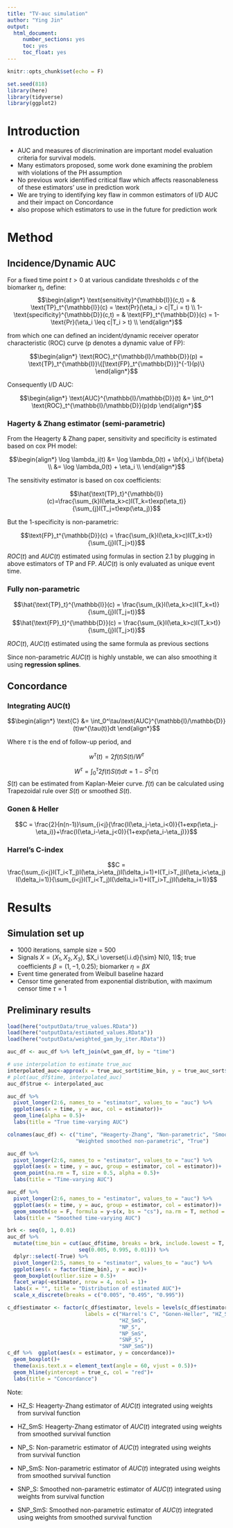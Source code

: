 ```yaml
---
title: "TV-auc simulation"
author: "Ying Jin"
output: 
  html_document:
     number_sections: yes
     toc: yes
     toc_float: yes
---
```


```r
knitr::opts_chunk$set(echo = F)

set.seed(818)
library(here)
library(tidyverse)
library(ggplot2)
```


# Introduction

- AUC and measures of discrimination are important model evaluation criteria for survival models.
- Many estimators proposed, some work done examining the problem with violations of the PH assumption
- No previous work identified critical flaw which affects reasonableness of these estimators’ use in prediction work
- We are trying to identifying key flaw in common estimators of I/D AUC and their impact on Concordance
- also propose which estimators to use in the future for prediction work

# Method

## Incidence/Dynamic AUC

For a fixed time point $t > 0$ at various candidate thresholds $c$ of the biomarker $\eta_i$, define:  
$$\begin{align*}
    \text{sensitivity}^{\mathbb{I}}(c,t) = & \text{TP}_t^{\mathbb{I}}(c) = \text{Pr}(\eta_i > c|T_i = t) \\
    1-\text{specificity}^{\mathbb{D}}(c,t) = & \text{FP}_t^{\mathbb{D}}(c) = 1-\text{Pr}(\eta_i \leq c|T_i > t) \\
\end{align*}$$

from which one can defined an incident/dynamic receiver operator characteristic (ROC) curve (p denotes a dynamic  value of FP):

$$\begin{align*}
    \text{ROC}_t^{\mathbb{I}/\mathbb{D}}(p) =  \text{TP}_t^{\mathbb{I}}\{[\text{FP}_t^{\mathbb{D}}]^{-1}(p)\}
\end{align*}$$

Consequently I/D AUC:

$$\begin{align*}
    \text{AUC}^{\mathbb{I}/\mathbb{D}}(t) &= \int_0^1 \text{ROC}_t^{\mathbb{I}/\mathbb{D}}(p)dp
\end{align*}$$

### Hagerty & Zhang estimator (semi-parametric)

From the Heagerty & Zhang paper, sensitivity and specificity is estimated based on cox PH model:

$$\begin{align*}
    \log \lambda_i(t) &= \log \lambda_0(t) + \bf{x}_i \bf{\beta} \\
    &= \log \lambda_0(t) + \eta_i \\
\end{align*}$$

The sensitivity estimator is based on cox coefficients: 

$$\hat{\text{TP}_t}^{\mathbb{I}}(c)=\frac{\sum_{k}I(\eta_k>c)I(T_k=t)exp(\eta_t)}{\sum_{j}I(T_j=t)exp(\eta_j)}$$

But the 1-specificity is non-parametric:

$$\text{FP}_t^{\mathbb{D}}(c) = \frac{\sum_{k}I(\eta_k>c)I(T_k>t)}{\sum_{j}I(T_j>t)}$$

$ROC(t)$ and $AUC(t)$ estimated using formulas in section 2.1 by plugging in above estimators of TP and FP. $AUC(t)$ is only evaluated as unique event time. 

### Fully non-parametric

$$\hat{\text{TP}_t}^{\mathbb{I}}(c) = \frac{\sum_{k}I(\eta_k>c)I(T_k=t)}{\sum_{j}I(T_j=t)}$$
$$\hat{\text{FP}_t}^{\mathbb{D}}(c) = \frac{\sum_{k}I(\eta_k>c)I(T_k>t)}{\sum_{j}I(T_j>t)}$$

$ROC(t)$, $AUC(t)$ estimated using the same formula as previous sections

Since non-parametric $AUC(t)$ is highly unstable, we can also smoothing it using **regression splines**.

## Concordance

### Integrating AUC(t)

$$\begin{align*}
\text{C} &= \int_0^\tau\text{AUC}^{\mathbb{I}/\mathbb{D}}(t)w^{\tau(t)}dt
\end{align*}$$

Where $\tau$ is the end of follow-up period, and

$$w^{\tau}(t) = 2f(t)S(t)/W^{\tau}$$

$$W^{\tau} =\int_0^\tau2f(t)S(t)dt =1-S^2(\tau)$$
$S(t)$ can be estimated from Kaplan-Meier curve. $f(t)$ can be calculated using Trapezoidal rule over $S(t)$ or smoothed $S(t)$.

### Gonen & Heller

$$C = \frac{2}{n(n-1)}\sum_{i<j}{\frac{I(\eta_j-\eta_i<0)}{1+exp(\eta_j-\eta_i)}+\frac{I(\eta_i-\eta_j<0)}{1+exp(\eta_i-\eta_j)}}$$

### Harrel's C-index

$$C = \frac{\sum_{i<j}I(T_i<T_j)I(\eta_i>\eta_j)I(\delta_i=1)+I(T_i>T_j)I(\eta_i<\eta_j)I(\delta_i=1)}{\sum_{i<j}I(T_i<T_j)I(\delta_i=1)+I(T_i>T_j)I(\delta_i=1)}$$

# Results

## Simulation set up

- 1000 iterations, sample size = 500
- Signals $X = (X_1, X_2, X_3)$, $X_i \overset{i.i.d}{\sim} N(0, 1)$; true coefficients $\beta = (1, -1, 0.25)$; biomarker $\eta = \beta X$
- Event time generated from Weibull baseline hazard
- Censor time generated from exponential distribution, with maximum censor time $\tau = 1$

## Preliminary results

```r
load(here("outputData/true_values.RData"))
load(here("outputData/estimated_values.RData"))
load(here("outputData/weighted_gam_by_iter.RData"))
```

```r
auc_df <- auc_df %>% left_join(wt_gam_df, by = "time")
```


```r
# use interpolation to estimate true_auc
interpolated_auc<-approx(x = true_auc_sort$time_bin, y = true_auc_sort$auc, xout = auc_df$time)$y
# plot(auc_df$time, interpolated_auc)
auc_df$true <- interpolated_auc
```

```r
auc_df %>% 
  pivot_longer(2:6, names_to = "estimator", values_to = "auc") %>%
  ggplot(aes(x = time, y = auc, col = estimator))+
  geom_line(alpha = 0.5)+
  labs(title = "True time-varying AUC")
```

```r
colnames(auc_df) <- c("time", "Heagerty-Zhang", "Non-parametric", "Smoothed non-parametric",
                      "Weighted smoothed non-parametric", "True")
```

```r
auc_df %>% 
  pivot_longer(2:6, names_to = "estimator", values_to = "auc") %>%
  ggplot(aes(x = time, y = auc, group = estimator, col = estimator))+
  geom_point(na.rm = T, size = 0.5, alpha = 0.5)+
  labs(title = "Time-varying AUC")
```

```r
auc_df %>% 
  pivot_longer(2:6, names_to = "estimator", values_to = "auc") %>%
  ggplot(aes(x = time, y = auc, group = estimator, col = estimator))+
  geom_smooth(se = F, formula = y~s(x, bs = "cs"), na.rm = T, method = "gam", size = 0.7)+
  labs(title = "Smoothed time-varying AUC")
```

```r
brk <- seq(0, 1, 0.01)
auc_df %>%
  mutate(time_bin = cut(auc_df$time, breaks = brk, include.lowest = T,
                       seq(0.005, 0.995, 0.01))) %>%
  dplyr::select(-True) %>%
  pivot_longer(2:5, names_to = "estimator", values_to = "auc") %>%
  ggplot(aes(x = factor(time_bin), y = auc))+
  geom_boxplot(outlier.size = 0.5)+
  facet_wrap(~estimator, nrow = 4, ncol = 1)+
  labs(x = "", title = "Distribution of estimated AUC")+
  scale_x_discrete(breaks = c("0.005", "0.495", "0.995"))
```


```r
c_df$estimator <- factor(c_df$estimator, levels = levels(c_df$estimator),
                         labels = c("Harrel's C", "Gonen-Heller", "HZ_S",
                                    "HZ_SmS",
                                    "NP_S",
                                    "NP_SmS",
                                    "SNP_S",
                                    "SNP_SmS"))
c_df %>%  ggplot(aes(x = estimator, y = concordance))+
  geom_boxplot()+
  theme(axis.text.x = element_text(angle = 60, vjust = 0.5))+
  geom_hline(yintercept = true_c, col = "red")+
  labs(title = "Concordance")
```

Note: 

- HZ_S: Heagerty-Zhang estimator of $AUC(t)$ integrated using weights from survival function

- HZ_SmS: Heagerty-Zhang estimator of $AUC(t)$ integrated using weights from smoothed survival function

- NP_S: Non-parametric estimator of $AUC(t)$ integrated using weights from survival function


- NP_SmS: Non-parametric estimator of $AUC(t)$ integrated using weights from smoothed survival function

- SNP_S: Smoothed non-parametric estimator of $AUC(t)$ integrated using weights from survival function

- SNP_SmS: Smoothed non-parametric estimator of $AUC(t)$ integrated using weights from smoothed survival function



